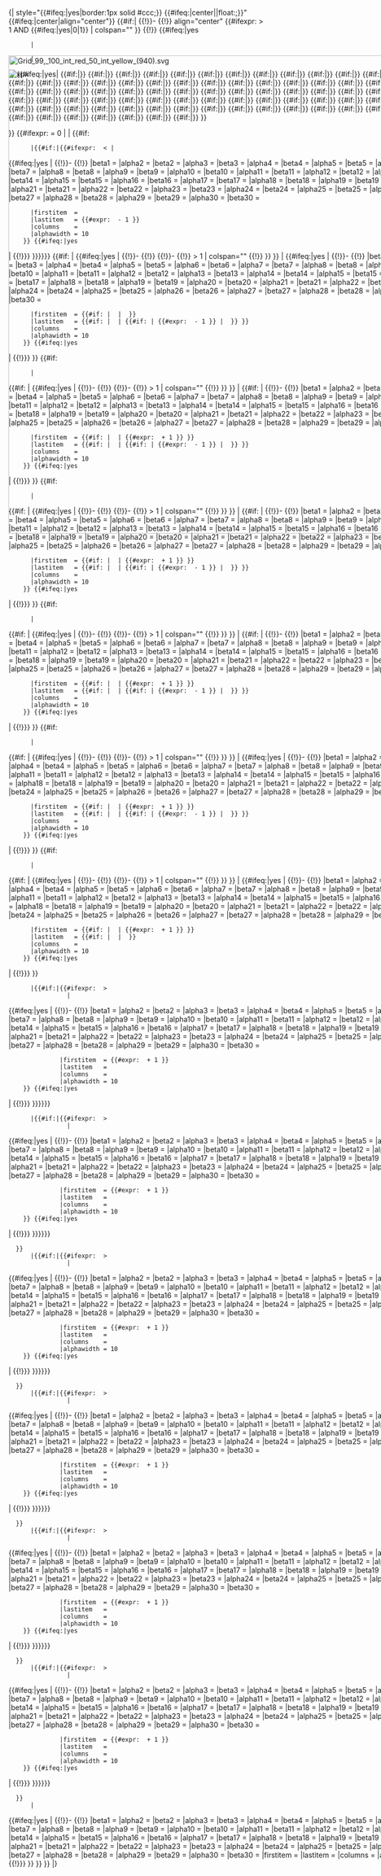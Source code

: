<includeonly>{| style="{{#ifeq:{{{border}}}|yes|border:1px solid #ccc;}} {{#ifeq:{{{float}}}|center||float:{{{float}}};}}" {{#ifeq:{{{float}}}|center|align="center"}}
{{#if:{{{image|}}}|
{{!}}-
{{!}} align="center" {{#ifexpr: {{{columns}}} > 1 AND {{#ifeq:{{{legendbox}}}|yes|0|1}} | colspan="{{{columns}}}" }} {{!}}<!--

The combination of the table and the div elements sets up a stable coordinate pallette in which absolute coordinates can be used reliably from what is actually a relative point in the page.

Display the cooordinate grid if requested, the image, and the overlays.

Display the grid if requested and adjust the size of the coordinate pallette accordingly.
-->{{#ifeq:{{{grid}}}|yes
       |<div style="position:relative; left:0px; top:0px; width:940px; height:940px"><!--
     --><span style="position:absolute; left:0px; top:0px; z-index:2">[[Image:Grid 99, 100 int red 50 int yellow (940).svg|940px]]</span>
       |<div style="position:relative; left:0px; top:0px; width:{{{width}}}px; height:{{{height}}}px"><!--
-->}}<!--

Display the image.
--><span style="position:absolute; left:0px; top:0px; z-index:0">[[Image:{{{image}}}|{{{width}}}x{{{height}}}px]]</span><!--

-->{{#ifeq:{{{overlay}}}|yes|<!--
Display the overlays.
-->{{#if:{{{overlay1left1|}}}|<span style="position:absolute; left:{{{overlay1left1}}}px; top:{{{overlay1top1}}}px; z-index:1">{{{overlay1image|}}}</span>}}<!--
-->{{#if:{{{overlay1left2|}}}|<span style="position:absolute; left:{{{overlay1left2}}}px; top:{{{overlay1top2}}}px; z-index:1">{{{overlay1image|}}}</span>}}<!--
-->{{#if:{{{overlay1left3|}}}|<span style="position:absolute; left:{{{overlay1left3}}}px; top:{{{overlay1top3}}}px; z-index:1">{{{overlay1image|}}}</span>}}<!--
-->{{#if:{{{overlay2left1|}}}|<span style="position:absolute; left:{{{overlay2left1}}}px; top:{{{overlay2top1}}}px; z-index:1">{{{overlay2image|}}}</span>}}<!--
-->{{#if:{{{overlay2left2|}}}|<span style="position:absolute; left:{{{overlay2left2}}}px; top:{{{overlay2top2}}}px; z-index:1">{{{overlay2image|}}}</span>}}<!--
-->{{#if:{{{overlay2left3|}}}|<span style="position:absolute; left:{{{overlay2left3}}}px; top:{{{overlay2top3}}}px; z-index:1">{{{overlay2image|}}}</span>}}<!--
-->{{#if:{{{overlay3left1|}}}|<span style="position:absolute; left:{{{overlay3left1}}}px; top:{{{overlay3top1}}}px; z-index:1">{{{overlay3image|}}}</span>}}<!--
-->{{#if:{{{overlay3left2|}}}|<span style="position:absolute; left:{{{overlay3left2}}}px; top:{{{overlay3top2}}}px; z-index:1">{{{overlay3image|}}}</span>}}<!--
-->{{#if:{{{overlay3left2|}}}|<span style="position:absolute; left:{{{overlay3left3}}}px; top:{{{overlay3top3}}}px; z-index:1">{{{overlay3image|}}}</span>}}<!--
-->{{#if:{{{overlay4left1|}}}|<span style="position:absolute; left:{{{overlay4left1}}}px; top:{{{overlay4top1}}}px; z-index:1">{{{overlay4image|}}}</span>}}<!--
-->{{#if:{{{overlay4left2|}}}|<span style="position:absolute; left:{{{overlay4left2}}}px; top:{{{overlay4top2}}}px; z-index:1">{{{overlay4image|}}}</span>}}<!--
-->{{#if:{{{overlay4left3|}}}|<span style="position:absolute; left:{{{overlay4left3}}}px; top:{{{overlay4top3}}}px; z-index:1">{{{overlay4image|}}}</span>}}<!--
-->{{#if:{{{overlay5left1|}}}|<span style="position:absolute; left:{{{overlay5left1}}}px; top:{{{overlay5top1}}}px; z-index:1">{{{overlay5image|}}}</span>}}<!--
-->{{#if:{{{overlay5left2|}}}|<span style="position:absolute; left:{{{overlay5left2}}}px; top:{{{overlay5top2}}}px; z-index:1">{{{overlay5image|}}}</span>}}<!--
-->{{#if:{{{overlay5left3|}}}|<span style="position:absolute; left:{{{overlay5left3}}}px; top:{{{overlay5top3}}}px; z-index:1">{{{overlay5image|}}}</span>}}<!--
-->{{#if:{{{overlay6left1|}}}|<span style="position:absolute; left:{{{overlay6left1}}}px; top:{{{overlay6top1}}}px; z-index:1">{{{overlay6image|}}}</span>}}<!--
-->{{#if:{{{overlay6left2|}}}|<span style="position:absolute; left:{{{overlay6left2}}}px; top:{{{overlay6top2}}}px; z-index:1">{{{overlay6image|}}}</span>}}<!--
-->{{#if:{{{overlay6left3|}}}|<span style="position:absolute; left:{{{overlay6left3}}}px; top:{{{overlay6top3}}}px; z-index:1">{{{overlay6image|}}}</span>}}<!--
-->{{#if:{{{overlay7left1|}}}|<span style="position:absolute; left:{{{overlay7left1}}}px; top:{{{overlay7top1}}}px; z-index:1">{{{overlay7image|}}}</span>}}<!--
-->{{#if:{{{overlay7left2|}}}|<span style="position:absolute; left:{{{overlay7left2}}}px; top:{{{overlay7top2}}}px; z-index:1">{{{overlay7image|}}}</span>}}<!--
-->{{#if:{{{overlay7left3|}}}|<span style="position:absolute; left:{{{overlay7left3}}}px; top:{{{overlay7top3}}}px; z-index:1">{{{overlay7image|}}}</span>}}<!--
-->{{#if:{{{overlay8left1|}}}|<span style="position:absolute; left:{{{overlay8left1}}}px; top:{{{overlay8top1}}}px; z-index:1">{{{overlay8image|}}}</span>}}<!--
-->{{#if:{{{overlay8left2|}}}|<span style="position:absolute; left:{{{overlay8left2}}}px; top:{{{overlay8top2}}}px; z-index:1">{{{overlay8image|}}}</span>}}<!--
-->{{#if:{{{overlay8left3|}}}|<span style="position:absolute; left:{{{overlay8left3}}}px; top:{{{overlay8top3}}}px; z-index:1">{{{overlay8image|}}}</span>}}<!--
-->{{#if:{{{overlay9left1|}}}|<span style="position:absolute; left:{{{overlay9left1}}}px; top:{{{overlay9top1}}}px; z-index:1">{{{overlay9image|}}}</span>}}<!--
-->{{#if:{{{overlay9left2|}}}|<span style="position:absolute; left:{{{overlay9left2}}}px; top:{{{overlay9top2}}}px; z-index:1">{{{overlay9image|}}}</span>}}<!--
-->{{#if:{{{overlay9left3|}}}|<span style="position:absolute; left:{{{overlay9left3}}}px; top:{{{overlay9top3}}}px; z-index:1">{{{overlay9image|}}}</span>}}<!--
-->{{#if:{{{overlay10left1|}}}|<span style="position:absolute; left:{{{overlay10left1}}}px; top:{{{overlay10top1}}}px; z-index:1">{{{overlay10image|}}}</span>}}<!--
-->{{#if:{{{overlay10left2|}}}|<span style="position:absolute; left:{{{overlay10left2}}}px; top:{{{overlay10top2}}}px; z-index:1">{{{overlay10image|}}}</span>}}<!--
-->{{#if:{{{overlay10left3|}}}|<span style="position:absolute; left:{{{overlay10left3}}}px; top:{{{overlay10top3}}}px; z-index:1">{{{overlay10image|}}}</span>}}<!--
-->{{#if:{{{overlay11left1|}}}|<span style="position:absolute; left:{{{overlay11left1}}}px; top:{{{overlay11top1}}}px; z-index:1">{{{overlay11image|}}}</span>}}<!--
-->{{#if:{{{overlay11left2|}}}|<span style="position:absolute; left:{{{overlay11left2}}}px; top:{{{overlay11top2}}}px; z-index:1">{{{overlay11image|}}}</span>}}<!--
-->{{#if:{{{overlay11left3|}}}|<span style="position:absolute; left:{{{overlay11left3}}}px; top:{{{overlay11top3}}}px; z-index:1">{{{overlay11image|}}}</span>}}<!--
-->{{#if:{{{overlay12left1|}}}|<span style="position:absolute; left:{{{overlay12left1}}}px; top:{{{overlay12top1}}}px; z-index:1">{{{overlay12image|}}}</span>}}<!--
-->{{#if:{{{overlay12left2|}}}|<span style="position:absolute; left:{{{overlay12left2}}}px; top:{{{overlay12top2}}}px; z-index:1">{{{overlay12image|}}}</span>}}<!--
-->{{#if:{{{overlay12left3|}}}|<span style="position:absolute; left:{{{overlay12left3}}}px; top:{{{overlay12top3}}}px; z-index:1">{{{overlay12image|}}}</span>}}<!--
-->{{#if:{{{overlay13left1|}}}|<span style="position:absolute; left:{{{overlay13left1}}}px; top:{{{overlay13top1}}}px; z-index:1">{{{overlay13image|}}}</span>}}<!--
-->{{#if:{{{overlay13left2|}}}|<span style="position:absolute; left:{{{overlay13left2}}}px; top:{{{overlay13top2}}}px; z-index:1">{{{overlay13image|}}}</span>}}<!--
-->{{#if:{{{overlay13left3|}}}|<span style="position:absolute; left:{{{overlay13left3}}}px; top:{{{overlay13top3}}}px; z-index:1">{{{overlay13image|}}}</span>}}<!--
-->{{#if:{{{overlay14left1|}}}|<span style="position:absolute; left:{{{overlay14left1}}}px; top:{{{overlay14top1}}}px; z-index:1">{{{overlay14image|}}}</span>}}<!--
-->{{#if:{{{overlay14left2|}}}|<span style="position:absolute; left:{{{overlay14left2}}}px; top:{{{overlay14top2}}}px; z-index:1">{{{overlay14image|}}}</span>}}<!--
-->{{#if:{{{overlay14left3|}}}|<span style="position:absolute; left:{{{overlay14left3}}}px; top:{{{overlay14top3}}}px; z-index:1">{{{overlay14image|}}}</span>}}<!--
-->{{#if:{{{overlay15left1|}}}|<span style="position:absolute; left:{{{overlay15left1}}}px; top:{{{overlay15top1}}}px; z-index:1">{{{overlay15image|}}}</span>}}<!--
-->{{#if:{{{overlay15left2|}}}|<span style="position:absolute; left:{{{overlay15left2}}}px; top:{{{overlay15top2}}}px; z-index:1">{{{overlay15image|}}}</span>}}<!--
-->{{#if:{{{overlay15left3|}}}|<span style="position:absolute; left:{{{overlay15left3}}}px; top:{{{overlay15top3}}}px; z-index:1">{{{overlay15image|}}}</span>}}<!--
-->{{#if:{{{overlay16left1|}}}|<span style="position:absolute; left:{{{overlay16left1}}}px; top:{{{overlay16top1}}}px; z-index:1">{{{overlay16image|}}}</span>}}<!--
-->{{#if:{{{overlay16left2|}}}|<span style="position:absolute; left:{{{overlay16left2}}}px; top:{{{overlay16top2}}}px; z-index:1">{{{overlay16image|}}}</span>}}<!--
-->{{#if:{{{overlay16left3|}}}|<span style="position:absolute; left:{{{overlay16left3}}}px; top:{{{overlay16top3}}}px; z-index:1">{{{overlay16image|}}}</span>}}<!--
-->{{#if:{{{overlay17left1|}}}|<span style="position:absolute; left:{{{overlay17left1}}}px; top:{{{overlay17top1}}}px; z-index:1">{{{overlay17image|}}}</span>}}<!--
-->{{#if:{{{overlay17left2|}}}|<span style="position:absolute; left:{{{overlay17left2}}}px; top:{{{overlay17top2}}}px; z-index:1">{{{overlay17image|}}}</span>}}<!--
-->{{#if:{{{overlay17left3|}}}|<span style="position:absolute; left:{{{overlay17left3}}}px; top:{{{overlay17top3}}}px; z-index:1">{{{overlay17image|}}}</span>}}<!--
-->{{#if:{{{overlay18left1|}}}|<span style="position:absolute; left:{{{overlay18left1}}}px; top:{{{overlay18top1}}}px; z-index:1">{{{overlay18image|}}}</span>}}<!--
-->{{#if:{{{overlay18left2|}}}|<span style="position:absolute; left:{{{overlay18left2}}}px; top:{{{overlay18top2}}}px; z-index:1">{{{overlay18image|}}}</span>}}<!--
-->{{#if:{{{overlay18left3|}}}|<span style="position:absolute; left:{{{overlay18left3}}}px; top:{{{overlay18top3}}}px; z-index:1">{{{overlay18image|}}}</span>}}<!--
-->{{#if:{{{overlay19left1|}}}|<span style="position:absolute; left:{{{overlay19left1}}}px; top:{{{overlay19top1}}}px; z-index:1">{{{overlay19image|}}}</span>}}<!--
-->{{#if:{{{overlay19left2|}}}|<span style="position:absolute; left:{{{overlay19left2}}}px; top:{{{overlay19top2}}}px; z-index:1">{{{overlay19image|}}}</span>}}<!--
-->{{#if:{{{overlay19left3|}}}|<span style="position:absolute; left:{{{overlay19left3}}}px; top:{{{overlay19top3}}}px; z-index:1">{{{overlay19image|}}}</span>}}<!--
-->{{#if:{{{overlay20left1|}}}|<span style="position:absolute; left:{{{overlay20left1}}}px; top:{{{overlay20top1}}}px; z-index:1">{{{overlay20image|}}}</span>}}<!--
-->{{#if:{{{overlay20left2|}}}|<span style="position:absolute; left:{{{overlay20left2}}}px; top:{{{overlay20top2}}}px; z-index:1">{{{overlay20image|}}}</span>}}<!--
-->{{#if:{{{overlay20left3|}}}|<span style="position:absolute; left:{{{overlay20left3}}}px; top:{{{overlay20top3}}}px; z-index:1">{{{overlay20image|}}}</span>}}<!--
-->{{#if:{{{overlay21left1|}}}|<span style="position:absolute; left:{{{overlay21left1}}}px; top:{{{overlay21top1}}}px; z-index:1">{{{overlay21image|}}}</span>}}<!--
-->{{#if:{{{overlay21left2|}}}|<span style="position:absolute; left:{{{overlay21left2}}}px; top:{{{overlay21top2}}}px; z-index:1">{{{overlay21image|}}}</span>}}<!--
-->{{#if:{{{overlay21left3|}}}|<span style="position:absolute; left:{{{overlay21left3}}}px; top:{{{overlay21top3}}}px; z-index:1">{{{overlay21image|}}}</span>}}<!--
-->{{#if:{{{overlay22left1|}}}|<span style="position:absolute; left:{{{overlay22left1}}}px; top:{{{overlay22top1}}}px; z-index:1">{{{overlay22image|}}}</span>}}<!--
-->{{#if:{{{overlay22left2|}}}|<span style="position:absolute; left:{{{overlay22left2}}}px; top:{{{overlay22top2}}}px; z-index:1">{{{overlay22image|}}}</span>}}<!--
-->{{#if:{{{overlay22left3|}}}|<span style="position:absolute; left:{{{overlay22left3}}}px; top:{{{overlay22top3}}}px; z-index:1">{{{overlay22image|}}}</span>}}<!--
-->{{#if:{{{overlay23left1|}}}|<span style="position:absolute; left:{{{overlay23left1}}}px; top:{{{overlay23top1}}}px; z-index:1">{{{overlay23image|}}}</span>}}<!--
-->{{#if:{{{overlay23left2|}}}|<span style="position:absolute; left:{{{overlay23left2}}}px; top:{{{overlay23top2}}}px; z-index:1">{{{overlay23image|}}}</span>}}<!--
-->{{#if:{{{overlay23left3|}}}|<span style="position:absolute; left:{{{overlay23left3}}}px; top:{{{overlay23top3}}}px; z-index:1">{{{overlay23image|}}}</span>}}<!--
-->{{#if:{{{overlay24left1|}}}|<span style="position:absolute; left:{{{overlay24left1}}}px; top:{{{overlay24top1}}}px; z-index:1">{{{overlay24image|}}}</span>}}<!--
-->{{#if:{{{overlay24left2|}}}|<span style="position:absolute; left:{{{overlay24left2}}}px; top:{{{overlay24top2}}}px; z-index:1">{{{overlay24image|}}}</span>}}<!--
-->{{#if:{{{overlay24left3|}}}|<span style="position:absolute; left:{{{overlay24left3}}}px; top:{{{overlay24top3}}}px; z-index:1">{{{overlay24image|}}}</span>}}<!--
-->{{#if:{{{overlay25left1|}}}|<span style="position:absolute; left:{{{overlay25left1}}}px; top:{{{overlay25top1}}}px; z-index:1">{{{overlay25image|}}}</span>}}<!--
-->{{#if:{{{overlay25left2|}}}|<span style="position:absolute; left:{{{overlay25left2}}}px; top:{{{overlay25top2}}}px; z-index:1">{{{overlay25image|}}}</span>}}<!--
-->{{#if:{{{overlay25left3|}}}|<span style="position:absolute; left:{{{overlay25left3}}}px; top:{{{overlay25top3}}}px; z-index:1">{{{overlay25image|}}}</span>}}<!--
-->{{#if:{{{overlay26left1|}}}|<span style="position:absolute; left:{{{overlay26left1}}}px; top:{{{overlay26top1}}}px; z-index:1">{{{overlay26image|}}}</span>}}<!--
-->{{#if:{{{overlay26left2|}}}|<span style="position:absolute; left:{{{overlay26left2}}}px; top:{{{overlay26top2}}}px; z-index:1">{{{overlay26image|}}}</span>}}<!--
-->{{#if:{{{overlay26left3|}}}|<span style="position:absolute; left:{{{overlay26left3}}}px; top:{{{overlay26top3}}}px; z-index:1">{{{overlay26image|}}}</span>}}<!--
-->{{#if:{{{overlay27left1|}}}|<span style="position:absolute; left:{{{overlay27left1}}}px; top:{{{overlay27top1}}}px; z-index:1">{{{overlay27image|}}}</span>}}<!--
-->{{#if:{{{overlay27left2|}}}|<span style="position:absolute; left:{{{overlay27left2}}}px; top:{{{overlay27top2}}}px; z-index:1">{{{overlay27image|}}}</span>}}<!--
-->{{#if:{{{overlay27left3|}}}|<span style="position:absolute; left:{{{overlay27left3}}}px; top:{{{overlay27top3}}}px; z-index:1">{{{overlay27image|}}}</span>}}<!--
-->{{#if:{{{overlay28left1|}}}|<span style="position:absolute; left:{{{overlay28left1}}}px; top:{{{overlay28top1}}}px; z-index:1">{{{overlay28image|}}}</span>}}<!--
-->{{#if:{{{overlay28left2|}}}|<span style="position:absolute; left:{{{overlay28left2}}}px; top:{{{overlay28top2}}}px; z-index:1">{{{overlay28image|}}}</span>}}<!--
-->{{#if:{{{overlay28left3|}}}|<span style="position:absolute; left:{{{overlay28left3}}}px; top:{{{overlay28top3}}}px; z-index:1">{{{overlay28image|}}}</span>}}<!--
-->{{#if:{{{overlay29left1|}}}|<span style="position:absolute; left:{{{overlay29left1}}}px; top:{{{overlay29top1}}}px; z-index:1">{{{overlay29image|}}}</span>}}<!--
-->{{#if:{{{overlay29left2|}}}|<span style="position:absolute; left:{{{overlay29left2}}}px; top:{{{overlay29top2}}}px; z-index:1">{{{overlay29image|}}}</span>}}<!--
-->{{#if:{{{overlay29left3|}}}|<span style="position:absolute; left:{{{overlay29left3}}}px; top:{{{overlay29top3}}}px; z-index:1">{{{overlay29image|}}}</span>}}<!--
-->{{#if:{{{overlay30left1|}}}|<span style="position:absolute; left:{{{overlay30left1}}}px; top:{{{overlay30top1}}}px; z-index:1">{{{overlay30image|}}}</span>}}<!--
-->{{#if:{{{overlay30left2|}}}|<span style="position:absolute; left:{{{overlay30left2}}}px; top:{{{overlay30top2}}}px; z-index:1">{{{overlay30image|}}}</span>}}<!--
-->{{#if:{{{overlay30left3|}}}|<span style="position:absolute; left:{{{overlay30left3}}}px; top:{{{overlay30top3}}}px; z-index:1">{{{overlay30image|}}}</span>}}<!--

-->}}<!--  end of overlay check  --></div><!--  end the coordinate pallete  -->}}<!--  end of image check  --><!--




Process the legend if any.

if legend1 or start1 or end1
then 
     if start1 then if find first is before start1 then legend( NULL, colour, item 1, .., item 30, columns, find first, start1 - 1)
     legend( legend1, item 1, .., item 30, columns, if start1 then start1 else find first, if end1 then end1 else if start2 then start2 - 1 else find last)
     if legend2 or start2 or end2
     then legend( legend2, item 1, .., item 30, columns, if start2 then start2 else end1 + 1, if end2 then end2 else if start3 then start3 - 1 else find last)
          if legend3 or start3 or end3
          then legend( legend3, item 1, .., item 30, columns, if start3 then start3 else end2 + 1, if end3 then end3 else if start4 then start4 - 1 else find last)
               if legend4 or start4 or end4
               then legend( legend4, item 1, .., item 30, columns, if start4 then start4 else end3 + 1, if end4 then end4 else if start5 then start5 - 1 else find last)
                    if legend5 or start5 or end5
                    then legend( legend5, item 1, .., item 30, columns, if start5 then start5 else end4 + 1, if end5 then end5 else if start6 then start6 - 1 else find last)
                         if legend6 or start6 or end6
                         then legend( legend6, item 1, .., item 30, columns, if start6 then start6 else end5 + 1, if end6 then end6 else find last)
                              if end6 then if find last is after end6 then legend( NULL, item 1, .., item 30, columns, end6 + 1, find last)
                         else if end5 then if find last is after end5 then legend( NULL, item 1, .., item 30, columns, end5 + 1, find last)
                    else if end4 then if find last is after end4 then legend( NULL, item 1, .., item 30, columns, end4 + 1, find last)
               else if end3 then if find last is after end3 then legend( NULL, item 1, .., item 30, columns, end3 + 1, find last)
           else if end2 then if find last is after end2 then legend( NULL, item 1, .., item 30, columns, end2 + 1, find last)
     else if end1 then if find last is after end1 then legend( NULL, item 1, .., item 30, columns, end1 + 1, find last)
else 
    legend( NULL, item 1, .., item 30, columns, find first, find last )

-->{{#ifexpr: {{{columns}}} = 0 |<!--  do not display any legend  -->|<!--
-->{{#if:{{{legend1title|}}}{{{legend1start|}}}{{{legend1end|}}}
       |{{#if:{{{legend1start|}}}|{{#ifexpr: {{{firstitem}}} < {{{legend1start}}}|<!--  pre legend 1  -->
{{#ifeq:{{{legendbox}}}|yes
|<nowiki></nowiki>
{{!}}-
{{!}}
{{{!}} style="border:1px solid #ccc; align:center; width:100%;"
}}
{{colevel/item set
|alpha1  = {{{alpha1|}}} |beta1   = {{{beta1|}}}
|alpha2  = {{{alpha2|}}} |beta2   = {{{beta2|}}}
|alpha3  = {{{alpha3|}}} |beta3   = {{{beta3|}}}
|alpha4  = {{{alpha4|}}} |beta4   = {{{beta4|}}}
|alpha5  = {{{alpha5|}}} |beta5   = {{{beta5|}}}
|alpha6  = {{{alpha6|}}} |beta6   = {{{beta6|}}}
|alpha7  = {{{alpha7|}}} |beta7   = {{{beta7|}}}
|alpha8  = {{{alpha8|}}} |beta8   = {{{beta8|}}}
|alpha9  = {{{alpha9|}}} |beta9   = {{{beta9|}}}
|alpha10 = {{{alpha10|}}} |beta10  = {{{beta10|}}}
|alpha11 = {{{alpha11|}}} |beta11  = {{{beta11|}}}
|alpha12 = {{{alpha12|}}} |beta12  = {{{beta12|}}}
|alpha13 = {{{alpha13|}}} |beta13  = {{{beta13|}}}
|alpha14 = {{{alpha14|}}} |beta14  = {{{beta14|}}}
|alpha15 = {{{alpha15|}}} |beta15  = {{{beta15|}}}
|alpha16 = {{{alpha16|}}} |beta16  = {{{beta16|}}}
|alpha17 = {{{alpha17|}}} |beta17  = {{{beta17|}}}
|alpha18 = {{{alpha18|}}} |beta18  = {{{beta18|}}}
|alpha19 = {{{alpha19|}}} |beta19  = {{{beta19|}}}
|alpha20 = {{{alpha20|}}} |beta20  = {{{beta20|}}}
|alpha21 = {{{alpha21|}}} |beta21  = {{{beta21|}}}
|alpha22 = {{{alpha22|}}} |beta22  = {{{beta22|}}}
|alpha23 = {{{alpha23|}}} |beta23  = {{{beta23|}}}
|alpha24 = {{{alpha24|}}} |beta24  = {{{beta24|}}}
|alpha25 = {{{alpha25|}}} |beta25  = {{{beta25|}}}
|alpha26 = {{{alpha26|}}} |beta26  = {{{beta26|}}}
|alpha27 = {{{alpha27|}}} |beta27  = {{{beta27|}}}
|alpha28 = {{{alpha28|}}} |beta28  = {{{beta28|}}}
|alpha29 = {{{alpha29|}}} |beta29  = {{{beta29|}}}
|alpha30 = {{{alpha30|}}} |beta30  = {{{beta30|}}}
       |firstitem  = {{{firstitem}}}
       |lastitem   = {{#expr: {{{legend2start}}} - 1 }}
       |columns    = {{{columns}}}
       |alphawidth = 10
     }}<!--  end item set  -->{{#ifeq:{{{legendbox}}}|yes
|<nowiki></nowiki>
{{!}}}
}}}}}}<!--  end pre legend 1  -->
{{#if:{{{legend1title|}}}
|<!--  legend title  -->
{{#ifeq:{{{legendbox}}}|yes
|<nowiki></nowiki>
{{!}}-
{{!}}{{{legend1title}}}
{{!}}-
{{!}}
{{{!}} style="border:1px solid #ccc; align:center; width:100%;"
|<nowiki></nowiki>
{{!}}-
{{!}} {{#ifexpr: {{{columns}}} > 1 | colspan="{{{columns}}}" {{!}} }}{{{legend1title}}}
}}
|<!--  no legend title  -->
{{#ifeq:{{{legendbox}}}|yes
|<nowiki></nowiki>
{{!}}-
{{!}}
{{{!}} style="border:1px solid #ccc; align:center; width:100%;"
}}
}}
{{colevel/item set
|alpha1  = {{{alpha1|}}} |beta1   = {{{beta1|}}}
|alpha2  = {{{alpha2|}}} |beta2   = {{{beta2|}}}
|alpha3  = {{{alpha3|}}} |beta3   = {{{beta3|}}}
|alpha4  = {{{alpha4|}}} |beta4   = {{{beta4|}}}
|alpha5  = {{{alpha5|}}} |beta5   = {{{beta5|}}}
|alpha6  = {{{alpha6|}}} |beta6   = {{{beta6|}}}
|alpha7  = {{{alpha7|}}} |beta7   = {{{beta7|}}}
|alpha8  = {{{alpha8|}}} |beta8   = {{{beta8|}}}
|alpha9  = {{{alpha9|}}} |beta9   = {{{beta9|}}}
|alpha10 = {{{alpha10|}}} |beta10  = {{{beta10|}}}
|alpha11 = {{{alpha11|}}} |beta11  = {{{beta11|}}}
|alpha12 = {{{alpha12|}}} |beta12  = {{{beta12|}}}
|alpha13 = {{{alpha13|}}} |beta13  = {{{beta13|}}}
|alpha14 = {{{alpha14|}}} |beta14  = {{{beta14|}}}
|alpha15 = {{{alpha15|}}} |beta15  = {{{beta15|}}}
|alpha16 = {{{alpha16|}}} |beta16  = {{{beta16|}}}
|alpha17 = {{{alpha17|}}} |beta17  = {{{beta17|}}}
|alpha18 = {{{alpha18|}}} |beta18  = {{{beta18|}}}
|alpha19 = {{{alpha19|}}} |beta19  = {{{beta19|}}}
|alpha20 = {{{alpha20|}}} |beta20  = {{{beta20|}}}
|alpha21 = {{{alpha21|}}} |beta21  = {{{beta21|}}}
|alpha22 = {{{alpha22|}}} |beta22  = {{{beta22|}}}
|alpha23 = {{{alpha23|}}} |beta23  = {{{beta23|}}}
|alpha24 = {{{alpha24|}}} |beta24  = {{{beta24|}}}
|alpha25 = {{{alpha25|}}} |beta25  = {{{beta25|}}}
|alpha26 = {{{alpha26|}}} |beta26  = {{{beta26|}}}
|alpha27 = {{{alpha27|}}} |beta27  = {{{beta27|}}}
|alpha28 = {{{alpha28|}}} |beta28  = {{{beta28|}}}
|alpha29 = {{{alpha29|}}} |beta29  = {{{beta29|}}}
|alpha30 = {{{alpha30|}}} |beta30  = {{{beta30|}}}
       |firstitem  = {{#if:{{{legend1start|}}} | {{{legend1start}}} | {{{firstitem}}} }}
       |lastitem   = {{#if:{{{legend1end|}}} | {{{legend1end}}} | {{#if:{{{legend2start|}}} | {{#expr: {{{legend2start}}} - 1 }} | {{{lastitem}}} }} }}
       |columns    = {{{columns}}}
       |alphawidth = 10
     }}<!--  end item set  -->{{#ifeq:{{{legendbox}}}|yes
|<nowiki></nowiki>
{{!}}}
}}<!--  end legend 1

-->{{#if:{{{legend2title|}}}{{{legend2start|}}}{{{legend2end|}}}
       |
{{#if:{{{legend2title|}}}
|<!--  legend title  -->
{{#ifeq:{{{legendbox}}}|yes
|<nowiki></nowiki>
{{!}}-
{{!}}{{{legend2title}}}
{{!}}-
{{!}}
{{{!}} style="border:1px solid #ccc; align:center; width:100%;"
|<nowiki></nowiki>
{{!}}-
{{!}} {{#ifexpr: {{{columns}}} > 1 | colspan="{{{columns}}}" {{!}} }}{{{legend2title}}}
}}
|<!--  no legend title  -->
{{#if:{{{legendbox|}}}
|<nowiki></nowiki>
{{!}}-
{{!}}
{{{!}} style="border:1px solid #ccc; align:center; width:100%;"
}}
}}
{{colevel/item set
|alpha1  = {{{alpha1|}}} |beta1   = {{{beta1|}}}
|alpha2  = {{{alpha2|}}} |beta2   = {{{beta2|}}}
|alpha3  = {{{alpha3|}}} |beta3   = {{{beta3|}}}
|alpha4  = {{{alpha4|}}} |beta4   = {{{beta4|}}}
|alpha5  = {{{alpha5|}}} |beta5   = {{{beta5|}}}
|alpha6  = {{{alpha6|}}} |beta6   = {{{beta6|}}}
|alpha7  = {{{alpha7|}}} |beta7   = {{{beta7|}}}
|alpha8  = {{{alpha8|}}} |beta8   = {{{beta8|}}}
|alpha9  = {{{alpha9|}}} |beta9   = {{{beta9|}}}
|alpha10 = {{{alpha10|}}} |beta10  = {{{beta10|}}}
|alpha11 = {{{alpha11|}}} |beta11  = {{{beta11|}}}
|alpha12 = {{{alpha12|}}} |beta12  = {{{beta12|}}}
|alpha13 = {{{alpha13|}}} |beta13  = {{{beta13|}}}
|alpha14 = {{{alpha14|}}} |beta14  = {{{beta14|}}}
|alpha15 = {{{alpha15|}}} |beta15  = {{{beta15|}}}
|alpha16 = {{{alpha16|}}} |beta16  = {{{beta16|}}}
|alpha17 = {{{alpha17|}}} |beta17  = {{{beta17|}}}
|alpha18 = {{{alpha18|}}} |beta18  = {{{beta18|}}}
|alpha19 = {{{alpha19|}}} |beta19  = {{{beta19|}}}
|alpha20 = {{{alpha20|}}} |beta20  = {{{beta20|}}}
|alpha21 = {{{alpha21|}}} |beta21  = {{{beta21|}}}
|alpha22 = {{{alpha22|}}} |beta22  = {{{beta22|}}}
|alpha23 = {{{alpha23|}}} |beta23  = {{{beta23|}}}
|alpha24 = {{{alpha24|}}} |beta24  = {{{beta24|}}}
|alpha25 = {{{alpha25|}}} |beta25  = {{{beta25|}}}
|alpha26 = {{{alpha26|}}} |beta26  = {{{beta26|}}}
|alpha27 = {{{alpha27|}}} |beta27  = {{{beta27|}}}
|alpha28 = {{{alpha28|}}} |beta28  = {{{beta28|}}}
|alpha29 = {{{alpha29|}}} |beta29  = {{{beta29|}}}
|alpha30 = {{{alpha30|}}} |beta30  = {{{beta30|}}}
       |firstitem  = {{#if:{{{legend2start|}}} | {{{legend2start}}} | {{#expr: {{{legend1end}}} + 1 }} }}
       |lastitem   = {{#if:{{{legend2end|}}} | {{{legend2end}}} | {{#if:{{{legend3start|}}} | {{#expr: {{{legend3start}}} - 1 }} | {{{lastitem}}} }} }}
       |columns    = {{{columns}}}
       |alphawidth = 10
     }}<!--  end item set  -->{{#ifeq:{{{legendbox}}}|yes
|<nowiki></nowiki>
{{!}}}
}}<!--  end legend 2

-->{{#if:{{{legend3title|}}}{{{legend3start|}}}{{{legend3end|}}}
       |
{{#if:{{{legend3title|}}}
|<!--  legend title  -->
{{#ifeq:{{{legendbox}}}|yes
|<nowiki></nowiki>
{{!}}-
{{!}}{{{legend3title}}}
{{!}}-
{{!}}
{{{!}} style="border:1px solid #ccc; align:center; width:100%;"
|<nowiki></nowiki>
{{!}}-
{{!}} {{#ifexpr: {{{columns}}} > 1 | colspan="{{{columns}}}" {{!}} }}{{{legend3title}}}
}}
|<!--  no legend title  -->
{{#if:{{{legendbox|}}}
|<nowiki></nowiki>
{{!}}-
{{!}}
{{{!}} style="border:1px solid #ccc; align:center; width:100%;"
}}
}}
{{colevel/item set
|alpha1  = {{{alpha1|}}} |beta1   = {{{beta1|}}}
|alpha2  = {{{alpha2|}}} |beta2   = {{{beta2|}}}
|alpha3  = {{{alpha3|}}} |beta3   = {{{beta3|}}}
|alpha4  = {{{alpha4|}}} |beta4   = {{{beta4|}}}
|alpha5  = {{{alpha5|}}} |beta5   = {{{beta5|}}}
|alpha6  = {{{alpha6|}}} |beta6   = {{{beta6|}}}
|alpha7  = {{{alpha7|}}} |beta7   = {{{beta7|}}}
|alpha8  = {{{alpha8|}}} |beta8   = {{{beta8|}}}
|alpha9  = {{{alpha9|}}} |beta9   = {{{beta9|}}}
|alpha10 = {{{alpha10|}}} |beta10  = {{{beta10|}}}
|alpha11 = {{{alpha11|}}} |beta11  = {{{beta11|}}}
|alpha12 = {{{alpha12|}}} |beta12  = {{{beta12|}}}
|alpha13 = {{{alpha13|}}} |beta13  = {{{beta13|}}}
|alpha14 = {{{alpha14|}}} |beta14  = {{{beta14|}}}
|alpha15 = {{{alpha15|}}} |beta15  = {{{beta15|}}}
|alpha16 = {{{alpha16|}}} |beta16  = {{{beta16|}}}
|alpha17 = {{{alpha17|}}} |beta17  = {{{beta17|}}}
|alpha18 = {{{alpha18|}}} |beta18  = {{{beta18|}}}
|alpha19 = {{{alpha19|}}} |beta19  = {{{beta19|}}}
|alpha20 = {{{alpha20|}}} |beta20  = {{{beta20|}}}
|alpha21 = {{{alpha21|}}} |beta21  = {{{beta21|}}}
|alpha22 = {{{alpha22|}}} |beta22  = {{{beta22|}}}
|alpha23 = {{{alpha23|}}} |beta23  = {{{beta23|}}}
|alpha24 = {{{alpha24|}}} |beta24  = {{{beta24|}}}
|alpha25 = {{{alpha25|}}} |beta25  = {{{beta25|}}}
|alpha26 = {{{alpha26|}}} |beta26  = {{{beta26|}}}
|alpha27 = {{{alpha27|}}} |beta27  = {{{beta27|}}}
|alpha28 = {{{alpha28|}}} |beta28  = {{{beta28|}}}
|alpha29 = {{{alpha29|}}} |beta29  = {{{beta29|}}}
|alpha30 = {{{alpha30|}}} |beta30  = {{{beta30|}}}
       |firstitem  = {{#if:{{{legend3start|}}} | {{{legend3start}}} | {{#expr: {{{legend2end}}} + 1 }} }}
       |lastitem   = {{#if:{{{legend3end|}}} | {{{legend3end}}} | {{#if:{{{legend4start|}}} | {{#expr: {{{legend4start}}} - 1 }} | {{{lastitem}}} }} }}
       |columns    = {{{columns}}}
       |alphawidth = 10
     }}<!--  end item set  -->{{#ifeq:{{{legendbox}}}|yes
|<nowiki></nowiki>
{{!}}}
}}<!--  end legend 3

-->{{#if:{{{legend4title|}}}{{{legend4start|}}}{{{legend4end|}}}
       |
{{#if:{{{legend4title|}}}
|<!--  legend title  -->
{{#ifeq:{{{legendbox}}}|yes
|<nowiki></nowiki>
{{!}}-
{{!}}{{{legend4title}}}
{{!}}-
{{!}}
{{{!}} style="border:1px solid #ccc; align:center; width:100%;"
|<nowiki></nowiki>
{{!}}-
{{!}} {{#ifexpr: {{{columns}}} > 1 | colspan="{{{columns}}}" {{!}} }}{{{legend4title}}}
}}
|<!--  no legend title  -->
{{#if:{{{legendbox|}}}
|<nowiki></nowiki>
{{!}}-
{{!}}
{{{!}} style="border:1px solid #ccc; align:center; width:100%;"
}}
}}
{{colevel/item set
|alpha1  = {{{alpha1|}}} |beta1   = {{{beta1|}}}
|alpha2  = {{{alpha2|}}} |beta2   = {{{beta2|}}}
|alpha3  = {{{alpha3|}}} |beta3   = {{{beta3|}}}
|alpha4  = {{{alpha4|}}} |beta4   = {{{beta4|}}}
|alpha5  = {{{alpha5|}}} |beta5   = {{{beta5|}}}
|alpha6  = {{{alpha6|}}} |beta6   = {{{beta6|}}}
|alpha7  = {{{alpha7|}}} |beta7   = {{{beta7|}}}
|alpha8  = {{{alpha8|}}} |beta8   = {{{beta8|}}}
|alpha9  = {{{alpha9|}}} |beta9   = {{{beta9|}}}
|alpha10 = {{{alpha10|}}} |beta10  = {{{beta10|}}}
|alpha11 = {{{alpha11|}}} |beta11  = {{{beta11|}}}
|alpha12 = {{{alpha12|}}} |beta12  = {{{beta12|}}}
|alpha13 = {{{alpha13|}}} |beta13  = {{{beta13|}}}
|alpha14 = {{{alpha14|}}} |beta14  = {{{beta14|}}}
|alpha15 = {{{alpha15|}}} |beta15  = {{{beta15|}}}
|alpha16 = {{{alpha16|}}} |beta16  = {{{beta16|}}}
|alpha17 = {{{alpha17|}}} |beta17  = {{{beta17|}}}
|alpha18 = {{{alpha18|}}} |beta18  = {{{beta18|}}}
|alpha19 = {{{alpha19|}}} |beta19  = {{{beta19|}}}
|alpha20 = {{{alpha20|}}} |beta20  = {{{beta20|}}}
|alpha21 = {{{alpha21|}}} |beta21  = {{{beta21|}}}
|alpha22 = {{{alpha22|}}} |beta22  = {{{beta22|}}}
|alpha23 = {{{alpha23|}}} |beta23  = {{{beta23|}}}
|alpha24 = {{{alpha24|}}} |beta24  = {{{beta24|}}}
|alpha25 = {{{alpha25|}}} |beta25  = {{{beta25|}}}
|alpha26 = {{{alpha26|}}} |beta26  = {{{beta26|}}}
|alpha27 = {{{alpha27|}}} |beta27  = {{{beta27|}}}
|alpha28 = {{{alpha28|}}} |beta28  = {{{beta28|}}}
|alpha29 = {{{alpha29|}}} |beta29  = {{{beta29|}}}
|alpha30 = {{{alpha30|}}} |beta30  = {{{beta30|}}}
       |firstitem  = {{#if:{{{legend4start|}}} | {{{legend4start}}} | {{#expr: {{{legend3end}}} + 1 }} }}
       |lastitem   = {{#if:{{{legend4end|}}} | {{{legend4end}}} | {{#if:{{{legend5start|}}} | {{#expr: {{{legend5start}}} - 1 }} | {{{lastitem}}} }} }}
       |columns    = {{{columns}}}
       |alphawidth = 10
     }}<!--  end item set  -->{{#ifeq:{{{legendbox}}}|yes
|<nowiki></nowiki>
{{!}}}
}}<!--  end legend 4

-->{{#if:{{{legend5title|}}}{{{legend5start|}}}{{{legend5end|}}}
       |
{{#if:{{{legend5title|}}}
|<!--  legend title  -->
{{#ifeq:{{{legendbox}}}|yes
|<nowiki></nowiki>
{{!}}-
{{!}}{{{legend5title}}}
{{!}}-
{{!}}
{{{!}} style="border:1px solid #ccc; align:center; width:100%;"
|<nowiki></nowiki>
{{!}}-
{{!}} {{#ifexpr: {{{columns}}} > 1 | colspan="{{{columns}}}" {{!}} }}{{{legend5title}}}
}}
|<!--  no legend title  -->
{{#ifeq:{{{legendbox}}}|yes
|<nowiki></nowiki>
{{!}}-
{{!}}
{{{!}} style="border:1px solid #ccc; align:center; width:100%;"
}}
}}
{{colevel/item set
|alpha1  = {{{alpha1|}}} |beta1   = {{{beta1|}}}
|alpha2  = {{{alpha2|}}} |beta2   = {{{beta2|}}}
|alpha3  = {{{alpha3|}}} |beta3   = {{{beta3|}}}
|alpha4  = {{{alpha4|}}} |beta4   = {{{beta4|}}}
|alpha5  = {{{alpha5|}}} |beta5   = {{{beta5|}}}
|alpha6  = {{{alpha6|}}} |beta6   = {{{beta6|}}}
|alpha7  = {{{alpha7|}}} |beta7   = {{{beta7|}}}
|alpha8  = {{{alpha8|}}} |beta8   = {{{beta8|}}}
|alpha9  = {{{alpha9|}}} |beta9   = {{{beta9|}}}
|alpha10 = {{{alpha10|}}} |beta10  = {{{beta10|}}}
|alpha11 = {{{alpha11|}}} |beta11  = {{{beta11|}}}
|alpha12 = {{{alpha12|}}} |beta12  = {{{beta12|}}}
|alpha13 = {{{alpha13|}}} |beta13  = {{{beta13|}}}
|alpha14 = {{{alpha14|}}} |beta14  = {{{beta14|}}}
|alpha15 = {{{alpha15|}}} |beta15  = {{{beta15|}}}
|alpha16 = {{{alpha16|}}} |beta16  = {{{beta16|}}}
|alpha17 = {{{alpha17|}}} |beta17  = {{{beta17|}}}
|alpha18 = {{{alpha18|}}} |beta18  = {{{beta18|}}}
|alpha19 = {{{alpha19|}}} |beta19  = {{{beta19|}}}
|alpha20 = {{{alpha20|}}} |beta20  = {{{beta20|}}}
|alpha21 = {{{alpha21|}}} |beta21  = {{{beta21|}}}
|alpha22 = {{{alpha22|}}} |beta22  = {{{beta22|}}}
|alpha23 = {{{alpha23|}}} |beta23  = {{{beta23|}}}
|alpha24 = {{{alpha24|}}} |beta24  = {{{beta24|}}}
|alpha25 = {{{alpha25|}}} |beta25  = {{{beta25|}}}
|alpha26 = {{{alpha26|}}} |beta26  = {{{beta26|}}}
|alpha27 = {{{alpha27|}}} |beta27  = {{{beta27|}}}
|alpha28 = {{{alpha28|}}} |beta28  = {{{beta28|}}}
|alpha29 = {{{alpha29|}}} |beta29  = {{{beta29|}}}
|alpha30 = {{{alpha30|}}} |beta30  = {{{beta30|}}}
       |firstitem  = {{#if:{{{legend5start|}}} | {{{legend5start}}} | {{#expr: {{{legend4end}}} + 1 }} }}
       |lastitem   = {{#if:{{{legend5end|}}} | {{{legend5end}}} | {{#if:{{{legend6start|}}} | {{#expr: {{{legend6start}}} - 1 }} | {{{lastitem}}} }} }}
       |columns    = {{{columns}}}
       |alphawidth = 10
     }}<!--  end item set  -->{{#ifeq:{{{legendbox}}}|yes
|<nowiki></nowiki>
{{!}}}
}}<!--  end legend 5


-->{{#if:{{{legend6title|}}}{{{legende6start|}}}{{{legend6end|}}}
       |
{{#if:{{{legend6title|}}}
|<!--  legend title  -->
{{#ifeq:{{{legendbox}}}|yes
|<nowiki></nowiki>
{{!}}-
{{!}}{{{legend6title}}}
{{!}}-
{{!}}
{{{!}} style="border:1px solid #ccc; align:center; width:100%;"
|<nowiki></nowiki>
{{!}}-
{{!}} {{#ifexpr: {{{columns}}} > 1 | colspan="{{{columns}}}" {{!}} }}{{{legend6title}}}
}}
|<!--  no legend title  -->
{{#ifeq:{{{legendbox}}}|yes
|<nowiki></nowiki>
{{!}}-
{{!}}
{{{!}} style="border:1px solid #ccc; align:center; width:100%;"
}}
}}
{{colevel/item set
|alpha1  = {{{alpha1|}}} |beta1   = {{{beta1|}}}
|alpha2  = {{{alpha2|}}} |beta2   = {{{beta2|}}}
|alpha3  = {{{alpha3|}}} |beta3   = {{{beta3|}}}
|alpha4  = {{{alpha4|}}} |beta4   = {{{beta4|}}}
|alpha5  = {{{alpha5|}}} |beta5   = {{{beta5|}}}
|alpha6  = {{{alpha6|}}} |beta6   = {{{beta6|}}}
|alpha7  = {{{alpha7|}}} |beta7   = {{{beta7|}}}
|alpha8  = {{{alpha8|}}} |beta8   = {{{beta8|}}}
|alpha9  = {{{alpha9|}}} |beta9   = {{{beta9|}}}
|alpha10 = {{{alpha10|}}} |beta10  = {{{beta10|}}}
|alpha11 = {{{alpha11|}}} |beta11  = {{{beta11|}}}
|alpha12 = {{{alpha12|}}} |beta12  = {{{beta12|}}}
|alpha13 = {{{alpha13|}}} |beta13  = {{{beta13|}}}
|alpha14 = {{{alpha14|}}} |beta14  = {{{beta14|}}}
|alpha15 = {{{alpha15|}}} |beta15  = {{{beta15|}}}
|alpha16 = {{{alpha16|}}} |beta16  = {{{beta16|}}}
|alpha17 = {{{alpha17|}}} |beta17  = {{{beta17|}}}
|alpha18 = {{{alpha18|}}} |beta18  = {{{beta18|}}}
|alpha19 = {{{alpha19|}}} |beta19  = {{{beta19|}}}
|alpha20 = {{{alpha20|}}} |beta20  = {{{beta20|}}}
|alpha21 = {{{alpha21|}}} |beta21  = {{{beta21|}}}
|alpha22 = {{{alpha22|}}} |beta22  = {{{beta22|}}}
|alpha23 = {{{alpha23|}}} |beta23  = {{{beta23|}}}
|alpha24 = {{{alpha24|}}} |beta24  = {{{beta24|}}}
|alpha25 = {{{alpha25|}}} |beta25  = {{{beta25|}}}
|alpha26 = {{{alpha26|}}} |beta26  = {{{beta26|}}}
|alpha27 = {{{alpha27|}}} |beta27  = {{{beta27|}}}
|alpha28 = {{{alpha28|}}} |beta28  = {{{beta28|}}}
|alpha29 = {{{alpha29|}}} |beta29  = {{{beta29|}}}
|alpha30 = {{{alpha30|}}} |beta30  = {{{beta30|}}}
       |firstitem  = {{#if:{{{legend6start|}}} | {{{legend6start}}} | {{#expr: {{{legend5end}}} + 1 }} }}
       |lastitem   = {{#if:{{{legend6end|}}} | {{{legend6end}}} | {{{lastitem}}} }}
       |columns    = {{{columns}}}
       |alphawidth = 10
     }}<!--  end item set  -->{{#ifeq:{{{legendbox}}}|yes
|<nowiki></nowiki>
{{!}}}
}}<!--  end legend 6  -->
       |{{#if:{{{legend6end|}}}|{{#ifexpr: {{{lastitem}}} > {{{legend6end}}}
                 |
{{#ifeq:{{{legendbox}}}|yes
|<nowiki></nowiki>
{{!}}-
{{!}}
{{{!}} style="border:1px solid #ccc; align:center; width:100%;"
}}
{{colevel/item set
|alpha1  = {{{alpha1|}}} |beta1   = {{{beta1|}}}
|alpha2  = {{{alpha2|}}} |beta2   = {{{beta2|}}}
|alpha3  = {{{alpha3|}}} |beta3   = {{{beta3|}}}
|alpha4  = {{{alpha4|}}} |beta4   = {{{beta4|}}}
|alpha5  = {{{alpha5|}}} |beta5   = {{{beta5|}}}
|alpha6  = {{{alpha6|}}} |beta6   = {{{beta6|}}}
|alpha7  = {{{alpha7|}}} |beta7   = {{{beta7|}}}
|alpha8  = {{{alpha8|}}} |beta8   = {{{beta8|}}}
|alpha9  = {{{alpha9|}}} |beta9   = {{{beta9|}}}
|alpha10 = {{{alpha10|}}} |beta10  = {{{beta10|}}}
|alpha11 = {{{alpha11|}}} |beta11  = {{{beta11|}}}
|alpha12 = {{{alpha12|}}} |beta12  = {{{beta12|}}}
|alpha13 = {{{alpha13|}}} |beta13  = {{{beta13|}}}
|alpha14 = {{{alpha14|}}} |beta14  = {{{beta14|}}}
|alpha15 = {{{alpha15|}}} |beta15  = {{{beta15|}}}
|alpha16 = {{{alpha16|}}} |beta16  = {{{beta16|}}}
|alpha17 = {{{alpha17|}}} |beta17  = {{{beta17|}}}
|alpha18 = {{{alpha18|}}} |beta18  = {{{beta18|}}}
|alpha19 = {{{alpha19|}}} |beta19  = {{{beta19|}}}
|alpha20 = {{{alpha20|}}} |beta20  = {{{beta20|}}}
|alpha21 = {{{alpha21|}}} |beta21  = {{{beta21|}}}
|alpha22 = {{{alpha22|}}} |beta22  = {{{beta22|}}}
|alpha23 = {{{alpha23|}}} |beta23  = {{{beta23|}}}
|alpha24 = {{{alpha24|}}} |beta24  = {{{beta24|}}}
|alpha25 = {{{alpha25|}}} |beta25  = {{{beta25|}}}
|alpha26 = {{{alpha26|}}} |beta26  = {{{beta26|}}}
|alpha27 = {{{alpha27|}}} |beta27  = {{{beta27|}}}
|alpha28 = {{{alpha28|}}} |beta28  = {{{beta28|}}}
|alpha29 = {{{alpha29|}}} |beta29  = {{{beta29|}}}
|alpha30 = {{{alpha30|}}} |beta30  = {{{beta30|}}}
               |firstitem  = {{#expr: {{{legend6end}}} + 1 }}
               |lastitem   = {{{lastitem}}}
               |columns    = {{{columns}}}
               |alphawidth = 10
     }}<!--  end item set  -->{{#ifeq:{{{legendbox}}}|yes
|<nowiki></nowiki>
{{!}}}
}}}}}}<!--  end post legend 6  -->
       |{{#if:{{{legend5end|}}}|{{#ifexpr: {{{lastitem}}} > {{{legend5end}}}
                 |
{{#ifeq:{{{legendbox}}}|yes
|<nowiki></nowiki>
{{!}}-
{{!}}
{{{!}} style="border:1px solid #ccc; align:center; width:100%;"
}}
{{colevel/item set
|alpha1  = {{{alpha1|}}} |beta1   = {{{beta1|}}}
|alpha2  = {{{alpha2|}}} |beta2   = {{{beta2|}}}
|alpha3  = {{{alpha3|}}} |beta3   = {{{beta3|}}}
|alpha4  = {{{alpha4|}}} |beta4   = {{{beta4|}}}
|alpha5  = {{{alpha5|}}} |beta5   = {{{beta5|}}}
|alpha6  = {{{alpha6|}}} |beta6   = {{{beta6|}}}
|alpha7  = {{{alpha7|}}} |beta7   = {{{beta7|}}}
|alpha8  = {{{alpha8|}}} |beta8   = {{{beta8|}}}
|alpha9  = {{{alpha9|}}} |beta9   = {{{beta9|}}}
|alpha10 = {{{alpha10|}}} |beta10  = {{{beta10|}}}
|alpha11 = {{{alpha11|}}} |beta11  = {{{beta11|}}}
|alpha12 = {{{alpha12|}}} |beta12  = {{{beta12|}}}
|alpha13 = {{{alpha13|}}} |beta13  = {{{beta13|}}}
|alpha14 = {{{alpha14|}}} |beta14  = {{{beta14|}}}
|alpha15 = {{{alpha15|}}} |beta15  = {{{beta15|}}}
|alpha16 = {{{alpha16|}}} |beta16  = {{{beta16|}}}
|alpha17 = {{{alpha17|}}} |beta17  = {{{beta17|}}}
|alpha18 = {{{alpha18|}}} |beta18  = {{{beta18|}}}
|alpha19 = {{{alpha19|}}} |beta19  = {{{beta19|}}}
|alpha20 = {{{alpha20|}}} |beta20  = {{{beta20|}}}
|alpha21 = {{{alpha21|}}} |beta21  = {{{beta21|}}}
|alpha22 = {{{alpha22|}}} |beta22  = {{{beta22|}}}
|alpha23 = {{{alpha23|}}} |beta23  = {{{beta23|}}}
|alpha24 = {{{alpha24|}}} |beta24  = {{{beta24|}}}
|alpha25 = {{{alpha25|}}} |beta25  = {{{beta25|}}}
|alpha26 = {{{alpha26|}}} |beta26  = {{{beta26|}}}
|alpha27 = {{{alpha27|}}} |beta27  = {{{beta27|}}}
|alpha28 = {{{alpha28|}}} |beta28  = {{{beta28|}}}
|alpha29 = {{{alpha29|}}} |beta29  = {{{beta29|}}}
|alpha30 = {{{alpha30|}}} |beta30  = {{{beta30|}}}
               |firstitem  = {{#expr: {{{legend5end}}} + 1 }}
               |lastitem   = {{{lastitem}}}
               |columns    = {{{columns}}}
               |alphawidth = 10
     }}<!--  end item set  -->{{#ifeq:{{{legendbox}}}|yes
|<nowiki></nowiki>
{{!}}}
}}}}}}<!--  end post legend 5  -->
   }}<!--  end legend6 check  -->
       |{{#if:{{{legend4end|}}}|{{#ifexpr: {{{lastitem}}} > {{{legend4end}}}
                 |
{{#ifeq:{{{legendbox}}}|yes
|<nowiki></nowiki>
{{!}}-
{{!}}
{{{!}} style="border:1px solid #ccc; align:center; width:100%;"
}}
{{colevel/item set
|alpha1  = {{{alpha1|}}} |beta1   = {{{beta1|}}}
|alpha2  = {{{alpha2|}}} |beta2   = {{{beta2|}}}
|alpha3  = {{{alpha3|}}} |beta3   = {{{beta3|}}}
|alpha4  = {{{alpha4|}}} |beta4   = {{{beta4|}}}
|alpha5  = {{{alpha5|}}} |beta5   = {{{beta5|}}}
|alpha6  = {{{alpha6|}}} |beta6   = {{{beta6|}}}
|alpha7  = {{{alpha7|}}} |beta7   = {{{beta7|}}}
|alpha8  = {{{alpha8|}}} |beta8   = {{{beta8|}}}
|alpha9  = {{{alpha9|}}} |beta9   = {{{beta9|}}}
|alpha10 = {{{alpha10|}}} |beta10  = {{{beta10|}}}
|alpha11 = {{{alpha11|}}} |beta11  = {{{beta11|}}}
|alpha12 = {{{alpha12|}}} |beta12  = {{{beta12|}}}
|alpha13 = {{{alpha13|}}} |beta13  = {{{beta13|}}}
|alpha14 = {{{alpha14|}}} |beta14  = {{{beta14|}}}
|alpha15 = {{{alpha15|}}} |beta15  = {{{beta15|}}}
|alpha16 = {{{alpha16|}}} |beta16  = {{{beta16|}}}
|alpha17 = {{{alpha17|}}} |beta17  = {{{beta17|}}}
|alpha18 = {{{alpha18|}}} |beta18  = {{{beta18|}}}
|alpha19 = {{{alpha19|}}} |beta19  = {{{beta19|}}}
|alpha20 = {{{alpha20|}}} |beta20  = {{{beta20|}}}
|alpha21 = {{{alpha21|}}} |beta21  = {{{beta21|}}}
|alpha22 = {{{alpha22|}}} |beta22  = {{{beta22|}}}
|alpha23 = {{{alpha23|}}} |beta23  = {{{beta23|}}}
|alpha24 = {{{alpha24|}}} |beta24  = {{{beta24|}}}
|alpha25 = {{{alpha25|}}} |beta25  = {{{beta25|}}}
|alpha26 = {{{alpha26|}}} |beta26  = {{{beta26|}}}
|alpha27 = {{{alpha27|}}} |beta27  = {{{beta27|}}}
|alpha28 = {{{alpha28|}}} |beta28  = {{{beta28|}}}
|alpha29 = {{{alpha29|}}} |beta29  = {{{beta29|}}}
|alpha30 = {{{alpha30|}}} |beta30  = {{{beta30|}}}
               |firstitem  = {{#expr: {{{legend4end}}} + 1 }}
               |lastitem   = {{{lastitem}}}
               |columns    = {{{columns}}}
               |alphawidth = 10
     }}<!--  end item set  -->{{#ifeq:{{{legendbox}}}|yes
|<nowiki></nowiki>
{{!}}}
}}}}}}<!--  end post legend 4  -->
   }}<!--  end legend5 check  -->
       |{{#if:{{{legend3end|}}}|{{#ifexpr: {{{lastitem}}} > {{{legend3end}}}
                 |
{{#ifeq:{{{legendbox}}}|yes
|<nowiki></nowiki>
{{!}}-
{{!}}
{{{!}} style="border:1px solid #ccc; align:center; width:100%;"
}}
{{colevel/item set
|alpha1  = {{{alpha1|}}} |beta1   = {{{beta1|}}}
|alpha2  = {{{alpha2|}}} |beta2   = {{{beta2|}}}
|alpha3  = {{{alpha3|}}} |beta3   = {{{beta3|}}}
|alpha4  = {{{alpha4|}}} |beta4   = {{{beta4|}}}
|alpha5  = {{{alpha5|}}} |beta5   = {{{beta5|}}}
|alpha6  = {{{alpha6|}}} |beta6   = {{{beta6|}}}
|alpha7  = {{{alpha7|}}} |beta7   = {{{beta7|}}}
|alpha8  = {{{alpha8|}}} |beta8   = {{{beta8|}}}
|alpha9  = {{{alpha9|}}} |beta9   = {{{beta9|}}}
|alpha10 = {{{alpha10|}}} |beta10  = {{{beta10|}}}
|alpha11 = {{{alpha11|}}} |beta11  = {{{beta11|}}}
|alpha12 = {{{alpha12|}}} |beta12  = {{{beta12|}}}
|alpha13 = {{{alpha13|}}} |beta13  = {{{beta13|}}}
|alpha14 = {{{alpha14|}}} |beta14  = {{{beta14|}}}
|alpha15 = {{{alpha15|}}} |beta15  = {{{beta15|}}}
|alpha16 = {{{alpha16|}}} |beta16  = {{{beta16|}}}
|alpha17 = {{{alpha17|}}} |beta17  = {{{beta17|}}}
|alpha18 = {{{alpha18|}}} |beta18  = {{{beta18|}}}
|alpha19 = {{{alpha19|}}} |beta19  = {{{beta19|}}}
|alpha20 = {{{alpha20|}}} |beta20  = {{{beta20|}}}
|alpha21 = {{{alpha21|}}} |beta21  = {{{beta21|}}}
|alpha22 = {{{alpha22|}}} |beta22  = {{{beta22|}}}
|alpha23 = {{{alpha23|}}} |beta23  = {{{beta23|}}}
|alpha24 = {{{alpha24|}}} |beta24  = {{{beta24|}}}
|alpha25 = {{{alpha25|}}} |beta25  = {{{beta25|}}}
|alpha26 = {{{alpha26|}}} |beta26  = {{{beta26|}}}
|alpha27 = {{{alpha27|}}} |beta27  = {{{beta27|}}}
|alpha28 = {{{alpha28|}}} |beta28  = {{{beta28|}}}
|alpha29 = {{{alpha29|}}} |beta29  = {{{beta29|}}}
|alpha30 = {{{alpha30|}}} |beta30  = {{{beta30|}}}
               |firstitem  = {{#expr: {{{legend3end}}} + 1 }}
               |lastitem   = {{{lastitem}}}
               |columns    = {{{columns}}}
               |alphawidth = 10
     }}<!--  end item set  -->{{#ifeq:{{{legendbox}}}|yes
|<nowiki></nowiki>
{{!}}}
}}}}}}<!--  end post legend 3  -->
   }}<!--  end legend4 check  -->
       |{{#if:{{{legend2end|}}}|{{#ifexpr: {{{lastitem}}} > {{{legend2end}}}
                 |
{{#ifeq:{{{legendbox}}}|yes
|<nowiki></nowiki>
{{!}}-
{{!}}
{{{!}} style="border:1px solid #ccc; align:center; width:100%;"
}}
{{colevel/item set
|alpha1  = {{{alpha1|}}} |beta1   = {{{beta1|}}}
|alpha2  = {{{alpha2|}}} |beta2   = {{{beta2|}}}
|alpha3  = {{{alpha3|}}} |beta3   = {{{beta3|}}}
|alpha4  = {{{alpha4|}}} |beta4   = {{{beta4|}}}
|alpha5  = {{{alpha5|}}} |beta5   = {{{beta5|}}}
|alpha6  = {{{alpha6|}}} |beta6   = {{{beta6|}}}
|alpha7  = {{{alpha7|}}} |beta7   = {{{beta7|}}}
|alpha8  = {{{alpha8|}}} |beta8   = {{{beta8|}}}
|alpha9  = {{{alpha9|}}} |beta9   = {{{beta9|}}}
|alpha10 = {{{alpha10|}}} |beta10  = {{{beta10|}}}
|alpha11 = {{{alpha11|}}} |beta11  = {{{beta11|}}}
|alpha12 = {{{alpha12|}}} |beta12  = {{{beta12|}}}
|alpha13 = {{{alpha13|}}} |beta13  = {{{beta13|}}}
|alpha14 = {{{alpha14|}}} |beta14  = {{{beta14|}}}
|alpha15 = {{{alpha15|}}} |beta15  = {{{beta15|}}}
|alpha16 = {{{alpha16|}}} |beta16  = {{{beta16|}}}
|alpha17 = {{{alpha17|}}} |beta17  = {{{beta17|}}}
|alpha18 = {{{alpha18|}}} |beta18  = {{{beta18|}}}
|alpha19 = {{{alpha19|}}} |beta19  = {{{beta19|}}}
|alpha20 = {{{alpha20|}}} |beta20  = {{{beta20|}}}
|alpha21 = {{{alpha21|}}} |beta21  = {{{beta21|}}}
|alpha22 = {{{alpha22|}}} |beta22  = {{{beta22|}}}
|alpha23 = {{{alpha23|}}} |beta23  = {{{beta23|}}}
|alpha24 = {{{alpha24|}}} |beta24  = {{{beta24|}}}
|alpha25 = {{{alpha25|}}} |beta25  = {{{beta25|}}}
|alpha26 = {{{alpha26|}}} |beta26  = {{{beta26|}}}
|alpha27 = {{{alpha27|}}} |beta27  = {{{beta27|}}}
|alpha28 = {{{alpha28|}}} |beta28  = {{{beta28|}}}
|alpha29 = {{{alpha29|}}} |beta29  = {{{beta29|}}}
|alpha30 = {{{alpha30|}}} |beta30  = {{{beta30|}}}
               |firstitem  = {{#expr: {{{legend2end}}} + 1 }}
               |lastitem   = {{{lastitem}}}
               |columns    = {{{columns}}}
               |alphawidth = 10
     }}<!--  end item set  -->{{#ifeq:{{{legendbox}}}|yes
|<nowiki></nowiki>
{{!}}}
}}}}}}<!--  end post legend 2  -->
   }}<!--  end legend3 check  -->
       |{{#if:{{{legend1end|}}}|{{#ifexpr: {{{lastitem}}} > {{{legend1end}}}
                 |
{{#ifeq:{{{legendbox}}}|yes
|<nowiki></nowiki>
{{!}}-
{{!}}
{{{!}} style="border:1px solid #ccc; align:center; width:100%;"
}}
{{colevel/item set
|alpha1  = {{{alpha1|}}} |beta1   = {{{beta1|}}}
|alpha2  = {{{alpha2|}}} |beta2   = {{{beta2|}}}
|alpha3  = {{{alpha3|}}} |beta3   = {{{beta3|}}}
|alpha4  = {{{alpha4|}}} |beta4   = {{{beta4|}}}
|alpha5  = {{{alpha5|}}} |beta5   = {{{beta5|}}}
|alpha6  = {{{alpha6|}}} |beta6   = {{{beta6|}}}
|alpha7  = {{{alpha7|}}} |beta7   = {{{beta7|}}}
|alpha8  = {{{alpha8|}}} |beta8   = {{{beta8|}}}
|alpha9  = {{{alpha9|}}} |beta9   = {{{beta9|}}}
|alpha10 = {{{alpha10|}}} |beta10  = {{{beta10|}}}
|alpha11 = {{{alpha11|}}} |beta11  = {{{beta11|}}}
|alpha12 = {{{alpha12|}}} |beta12  = {{{beta12|}}}
|alpha13 = {{{alpha13|}}} |beta13  = {{{beta13|}}}
|alpha14 = {{{alpha14|}}} |beta14  = {{{beta14|}}}
|alpha15 = {{{alpha15|}}} |beta15  = {{{beta15|}}}
|alpha16 = {{{alpha16|}}} |beta16  = {{{beta16|}}}
|alpha17 = {{{alpha17|}}} |beta17  = {{{beta17|}}}
|alpha18 = {{{alpha18|}}} |beta18  = {{{beta18|}}}
|alpha19 = {{{alpha19|}}} |beta19  = {{{beta19|}}}
|alpha20 = {{{alpha20|}}} |beta20  = {{{beta20|}}}
|alpha21 = {{{alpha21|}}} |beta21  = {{{beta21|}}}
|alpha22 = {{{alpha22|}}} |beta22  = {{{beta22|}}}
|alpha23 = {{{alpha23|}}} |beta23  = {{{beta23|}}}
|alpha24 = {{{alpha24|}}} |beta24  = {{{beta24|}}}
|alpha25 = {{{alpha25|}}} |beta25  = {{{beta25|}}}
|alpha26 = {{{alpha26|}}} |beta26  = {{{beta26|}}}
|alpha27 = {{{alpha27|}}} |beta27  = {{{beta27|}}}
|alpha28 = {{{alpha28|}}} |beta28  = {{{beta28|}}}
|alpha29 = {{{alpha29|}}} |beta29  = {{{beta29|}}}
|alpha30 = {{{alpha30|}}} |beta30  = {{{beta30|}}}
               |firstitem  = {{#expr: {{{legend1end}}} + 1 }}
               |lastitem   = {{{lastitem}}}
               |columns    = {{{columns}}}
               |alphawidth = 10
     }}<!--  end item set  -->{{#ifeq:{{{legendbox}}}|yes
|<nowiki></nowiki>
{{!}}}
}}}}}}<!--  end post legend 1  -->
   }}<!--  end legend2 check  -->
       |
{{#ifeq:{{{legendbox}}}|yes
|<nowiki></nowiki>
{{!}}-
{{!}}
{{{!}} style="border:1px solid #ccc; align:center; width:100%;"
}}
{{colevel/item set
|alpha1  = {{{alpha1|}}} |beta1   = {{{beta1|}}}
|alpha2  = {{{alpha2|}}} |beta2   = {{{beta2|}}}
|alpha3  = {{{alpha3|}}} |beta3   = {{{beta3|}}}
|alpha4  = {{{alpha4|}}} |beta4   = {{{beta4|}}}
|alpha5  = {{{alpha5|}}} |beta5   = {{{beta5|}}}
|alpha6  = {{{alpha6|}}} |beta6   = {{{beta6|}}}
|alpha7  = {{{alpha7|}}} |beta7   = {{{beta7|}}}
|alpha8  = {{{alpha8|}}} |beta8   = {{{beta8|}}}
|alpha9  = {{{alpha9|}}} |beta9   = {{{beta9|}}}
|alpha10 = {{{alpha10|}}} |beta10  = {{{beta10|}}}
|alpha11 = {{{alpha11|}}} |beta11  = {{{beta11|}}}
|alpha12 = {{{alpha12|}}} |beta12  = {{{beta12|}}}
|alpha13 = {{{alpha13|}}} |beta13  = {{{beta13|}}}
|alpha14 = {{{alpha14|}}} |beta14  = {{{beta14|}}}
|alpha15 = {{{alpha15|}}} |beta15  = {{{beta15|}}}
|alpha16 = {{{alpha16|}}} |beta16  = {{{beta16|}}}
|alpha17 = {{{alpha17|}}} |beta17  = {{{beta17|}}}
|alpha18 = {{{alpha18|}}} |beta18  = {{{beta18|}}}
|alpha19 = {{{alpha19|}}} |beta19  = {{{beta19|}}}
|alpha20 = {{{alpha20|}}} |beta20  = {{{beta20|}}}
|alpha21 = {{{alpha21|}}} |beta21  = {{{beta21|}}}
|alpha22 = {{{alpha22|}}} |beta22  = {{{beta22|}}}
|alpha23 = {{{alpha23|}}} |beta23  = {{{beta23|}}}
|alpha24 = {{{alpha24|}}} |beta24  = {{{beta24|}}}
|alpha25 = {{{alpha25|}}} |beta25  = {{{beta25|}}}
|alpha26 = {{{alpha26|}}} |beta26  = {{{beta26|}}}
|alpha27 = {{{alpha27|}}} |beta27  = {{{beta27|}}}
|alpha28 = {{{alpha28|}}} |beta28  = {{{beta28|}}}
|alpha29 = {{{alpha29|}}} |beta29  = {{{beta29|}}}
|alpha30 = {{{alpha30|}}} |beta30  = {{{beta30|}}}
|firstitem  = {{{firstitem}}}
|lastitem   = {{{lastitem}}}
|columns    = {{{columns}}}
|alphawidth = 10
}}<!--  end item set  -->{{#ifeq:{{{legendbox}}}|yes
|<nowiki></nowiki>
{{!}}}
}}<!--  end no legend sets  -->
}}<!--  end legend 1 check  -->
}}<!--  end columns 0 check  -->
|}</includeonly>